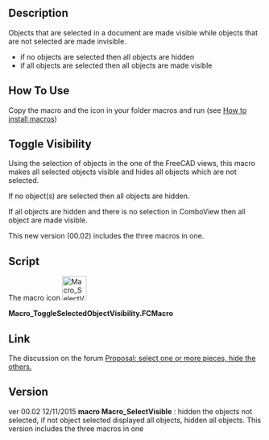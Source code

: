 <languages/>
<translate>
<!--T:11-->
{{Macro
|Name=Toggle Visibility
|Icon=Macro SelectVisible.png
|Description=Toggling Hidden/Display all objects not selected.<br />objects that are selected in a document are made visible while objects that are not selected are made invisible.<br />if no objects are selected then all objects are hidden.<br />if all objects are selected then all objects are made visible.
|Author=Mario52
|Version=00.02
|Date=2015-11-12
|FCVersion=All
|Download=[https://wiki.freecad.org/images/4/42/Macro_SelectVisible.png ToolBar Icon]
|SeeAlso=[[Macro_Toggle_Visibility2_1-2|Macro Toggle Visibility2 1-2]]<br>[[Macro_Toggle_Visibility2_2-2|Macro Toggle Visibility2 2-2]]<br>[[Macro_VisibleAlls|Macro VisibleAlls]]<br>[[Macro_HiddenAlls|Macro HiddenAlls]]<br>[[Macro_If_Selected_Stay_If_Not_Then_Delete|Macro If Selected Stay If Not Then Delete]]
}}

==Description== <!--T:1-->

<!--T:20-->
Objects that are selected in a document are made visible while objects that are not selected are made invisible.
* if no objects are selected then all objects are hidden
* if all objects are selected then all objects are made visible

==How To Use== <!--T:2-->

<!--T:21-->
Copy the macro and the icon in your folder macros and run (see [[How_to_install_macros|How to install macros]])

==Toggle Visibility== <!--T:3-->

<!--T:22-->
Using the selection of objects in the one of the FreeCAD views, this macro makes all selected objects visible and hides all objects which are not selected.

<!--T:4-->
If no object(s) are selected then all objects are hidden.

<!--T:12-->
If all objects are hidden and there is no selection in ComboView then all object are made visible.

<!--T:13-->
This new version (00.02) includes the three macros in one.

==Script== <!--T:18-->

<!--T:19-->
The macro icon [[File:Macro SelectVisible.png|48px]]

</translate>
'''Macro_ToggleSelectedObjectVisibility.FCMacro'''

{{MacroCode|code=

import FreeCAD
# Macro_ToggleSelectedObjectVisibility
__title__="Macro_ToggleSelectedObjectVisibility"
__author__ = "Mario52"
__url__     = "https://freecad.org/index-fr.html"
__version__ = "00.02"
__date__    = "12/11/2015"

try:
    compt = 0
    for ShapeNameObj in FreeCAD.ActiveDocument.Objects:                                   # list alls objet for test if alls hidden
        if (FreeCADGui.ActiveDocument.getObject(ShapeNameObj.Name).Visibility == False) and (Gui.Selection.isSelected(ShapeNameObj) == False):
            compt += 1                                                                    # if hidden : compt += 1
            #print "False : ",ShapeNameObj.Name
    if compt == len(FreeCAD.ActiveDocument.Objects):                                      # if (compt = Alls objects hidden) then Visibility = True
        for ShapeNameObj in FreeCAD.ActiveDocument.Objects:
            FreeCADGui.ActiveDocument.getObject(ShapeNameObj.Name).Visibility = True      # Visibility = True
            #print "True  : ",ShapeNameObj.Name
        compt = 0
    else :
        for ShapeNameObj in FreeCAD.ActiveDocument.Objects:                               # hidde objects not selecteds
            if Gui.Selection.isSelected(ShapeNameObj) == False:
                FreeCADGui.ActiveDocument.getObject(ShapeNameObj.Name).Visibility = False # if objects is not selected then Visibility = False (Hidden)
                #print "False : ",ShapeNameObj.Name
            else:
                FreeCADGui.ActiveDocument.getObject(ShapeNameObj.Name).Visibility = True  # if objects are hidden and selected then Visibility = True and hidden alls objects visibles
                #print "True  : ",ShapeNameObj.Name
except Exception:
    None
}}
<translate>

==Link== <!--T:10-->

<!--T:23-->
The discussion on the forum [https://forum.freecad.org/viewtopic.php?f=8&t=13152 Proposal: select one or more pieces, hide the others.]

==Version== <!--T:14-->

<!--T:24-->
ver 00.02 12/11/2015 '''macro Macro_SelectVisible''' : hidden the objects not selected, if not object selected displayed all objects, hidden all objects. This version includes the three macros in one

</translate>